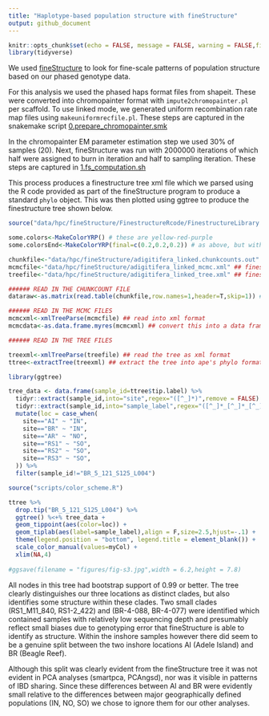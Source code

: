```yaml
---
title: "Haplotype-based population structure with fineStructure"
output: github_document
---
```


```r
knitr::opts_chunk$set(echo = FALSE, message = FALSE, warning = FALSE,fig.retina=2)
library(tidyverse)
```

We used [fineStructure](https://people.maths.bris.ac.uk/~madjl/finestructure/finestructure_info.html) to look for fine-scale patterns of population structure based on our phased genotype data. 

For this analysis we used the phased haps format files from shapeit. These were converted into chromopainter format with `impute2chromopainter.pl` per scaffold. To use linked mode, we generated uniform recombination rate map files using `makeuniformrecfile.pl`.  These steps are captured in the snakemake script [0.prepare_chromopainter.smk](data/hpc/fineStructure/0.prepare_chromopainter.smk)



In the chromopainter EM parameter estimation step we used 30% of samples (20). Next, fineStructure was run with 2000000 iterations of which half were assigned to burn in iteration and half to sampling iteration. These steps are captured in [1.fs_computation.sh](data/hpc/fineStructure/1.fs_computation.sh)

This process produces a finestructure tree xml file which we parsed using the R code provided as part of the fineStructure program to produce a standard `phylo` object.  This was then plotted using ggtree to produce the finestructure tree shown below. 

```r
source("data/hpc/fineStructure/FinestructureRcode/FinestructureLibrary.R")

some.colors<-MakeColorYRP() # these are yellow-red-purple
some.colorsEnd<-MakeColorYRP(final=c(0.2,0.2,0.2)) # as above, but with a dark grey final for capped values

chunkfile<-"data/hpc/fineStructure/adigitifera_linked.chunkcounts.out" ## chromopainter chunkcounts file
mcmcfile<-"data/hpc/fineStructure/adigitifera_linked_mcmc.xml" ## finestructure mcmc file
treefile<-"data/hpc/fineStructure/adigitifera_linked_tree.xml" ## finestructure tree file

###### READ IN THE CHUNKCOUNT FILE
dataraw<-as.matrix(read.table(chunkfile,row.names=1,header=T,skip=1)) # read in the pairwise coincidence 

###### READ IN THE MCMC FILES
mcmcxml<-xmlTreeParse(mcmcfile) ## read into xml format
mcmcdata<-as.data.frame.myres(mcmcxml) ## convert this into a data frame

###### READ IN THE TREE FILES

treexml<-xmlTreeParse(treefile) ## read the tree as xml format
ttree<-extractTree(treexml) ## extract the tree into ape's phylo format
```

```r
library(ggtree)

tree_data <- data.frame(sample_id=ttree$tip.label) %>% 
  tidyr::extract(sample_id,into="site",regex="([^_]*)",remove = FALSE) %>% 
  tidyr::extract(sample_id,into="sample_label",regex="([^_]*_[^_]*_[^_]*)_",remove = FALSE) %>% 
  mutate(loc = case_when(
    site=="AI" ~ "IN",
    site=="BR" ~ "IN",
    site=="AR" ~ "NO",    
    site=="RS1" ~ "SO",
    site=="RS2" ~ "SO",
    site=="RS3" ~ "SO",
  )) %>% 
  filter(sample_id!="BR_5_121_S125_L004")

source("scripts/color_scheme.R")

ttree %>% 
  drop.tip("BR_5_121_S125_L004") %>% 
  ggtree() %<+% tree_data + 
  geom_tippoint(aes(color=loc)) +
  geom_tiplab(aes(label=sample_label),align = F,size=2.5,hjust=-.1) +
  theme(legend.position = "bottom", legend.title = element_blank()) +
  scale_color_manual(values=myCol) +
  xlim(NA,4)
  
#ggsave(filename = "figures/fig-s3.jpg",width = 6.2,height = 7.8)
```

All nodes in this tree had bootstrap support of 0.99 or better. The tree clearly distinguishes our three locations as distinct clades, but also identifies some structure within these clades.  Two small clades (RS1_M11_840, RS1-2_422) and (BR-4-088, BR-4-077) were identified which contained samples with relatively low sequencing depth and presumably reflect small biases due to genotyping error that fineStructure is able to identify as structure.  Within the inshore samples however there did seem to be a genuine split between the two inshore locations AI (Adele Island) and BR (Beagle Reef).  

Although this split was clearly evident from the fineStructure tree it was not evident in PCA analyses (smartpca, PCAngsd), nor was it visible in patterns of IBD sharing. Since these differences between AI and BR were evidently small relative to the differences between major geographically defined populations (IN, NO, SO) we chose to ignore them for our other analyses.  
